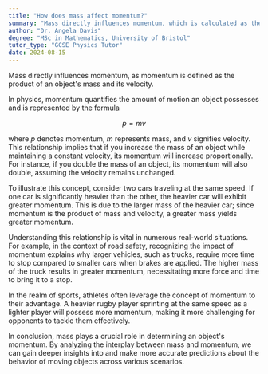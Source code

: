 ```yaml
---
title: "How does mass affect momentum?"
summary: "Mass directly influences momentum, which is calculated as the product of an object's mass and its velocity."
author: "Dr. Angela Davis"
degree: "MSc in Mathematics, University of Bristol"
tutor_type: "GCSE Physics Tutor"
date: 2024-08-15
---
```


Mass directly influences momentum, as momentum is defined as the product of an object's mass and its velocity.

In physics, momentum quantifies the amount of motion an object possesses and is represented by the formula 

$$ 
p = mv 
$$ 

where $p$ denotes momentum, $m$ represents mass, and $v$ signifies velocity. This relationship implies that if you increase the mass of an object while maintaining a constant velocity, its momentum will increase proportionally. For instance, if you double the mass of an object, its momentum will also double, assuming the velocity remains unchanged.

To illustrate this concept, consider two cars traveling at the same speed. If one car is significantly heavier than the other, the heavier car will exhibit greater momentum. This is due to the larger mass of the heavier car; since momentum is the product of mass and velocity, a greater mass yields greater momentum.

Understanding this relationship is vital in numerous real-world situations. For example, in the context of road safety, recognizing the impact of momentum explains why larger vehicles, such as trucks, require more time to stop compared to smaller cars when brakes are applied. The higher mass of the truck results in greater momentum, necessitating more force and time to bring it to a stop.

In the realm of sports, athletes often leverage the concept of momentum to their advantage. A heavier rugby player sprinting at the same speed as a lighter player will possess more momentum, making it more challenging for opponents to tackle them effectively.

In conclusion, mass plays a crucial role in determining an object's momentum. By analyzing the interplay between mass and momentum, we can gain deeper insights into and make more accurate predictions about the behavior of moving objects across various scenarios.
    